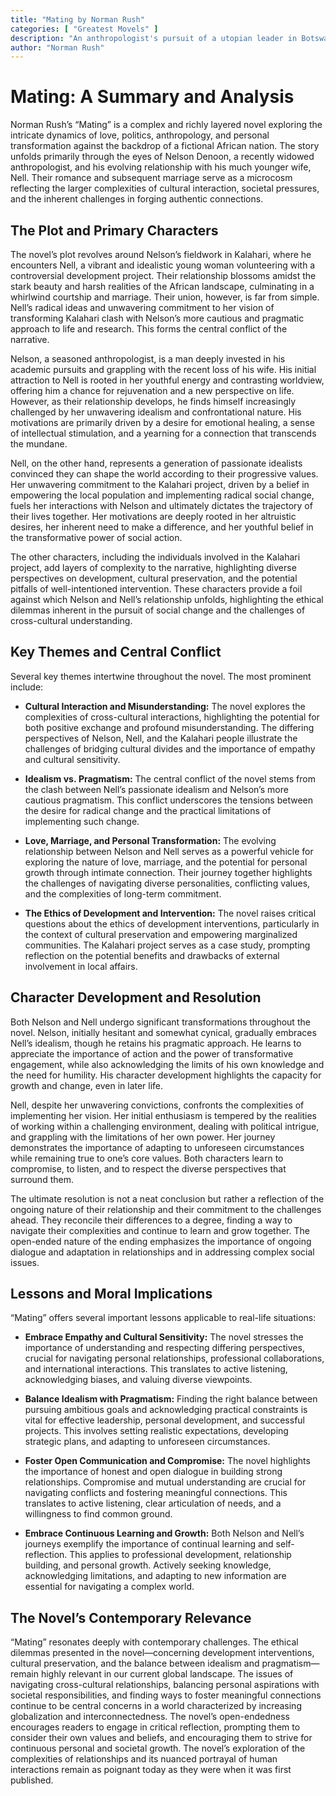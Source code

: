 ```yaml
---
title: "Mating by Norman Rush"
categories: [ "Greatest Movels" ]
description: "An anthropologist's pursuit of a utopian leader in Botswana."
author: "Norman Rush"
---
```

# Mating: A Summary and Analysis

Norman Rush's "Mating" is a complex and richly layered novel exploring the intricate dynamics of love, politics, anthropology, and personal transformation against the backdrop of a fictional African nation.  The story unfolds primarily through the eyes of Nelson Denoon, a recently widowed anthropologist, and his evolving relationship with his much younger wife, Nell.  Their romance and subsequent marriage serve as a microcosm reflecting the larger complexities of cultural interaction, societal pressures, and the inherent challenges in forging authentic connections.


## The Plot and Primary Characters

The novel's plot revolves around Nelson's fieldwork in Kalahari, where he encounters Nell, a vibrant and idealistic young woman volunteering with a controversial development project.  Their relationship blossoms amidst the stark beauty and harsh realities of the African landscape, culminating in a whirlwind courtship and marriage.  Their union, however, is far from simple.  Nell’s radical ideas and unwavering commitment to her vision of transforming Kalahari clash with Nelson’s more cautious and pragmatic approach to life and research.  This forms the central conflict of the narrative.

Nelson, a seasoned anthropologist, is a man deeply invested in his academic pursuits and grappling with the recent loss of his wife. His initial attraction to Nell is rooted in her youthful energy and contrasting worldview, offering him a chance for rejuvenation and a new perspective on life.  However, as their relationship develops, he finds himself increasingly challenged by her unwavering idealism and confrontational nature. His motivations are primarily driven by a desire for emotional healing, a sense of intellectual stimulation, and a yearning for a connection that transcends the mundane.

Nell, on the other hand, represents a generation of passionate idealists convinced they can shape the world according to their progressive values.  Her unwavering commitment to the Kalahari project, driven by a belief in empowering the local population and implementing radical social change, fuels her interactions with Nelson and ultimately dictates the trajectory of their lives together.  Her motivations are deeply rooted in her altruistic desires, her inherent need to make a difference, and her youthful belief in the transformative power of social action.

The other characters, including the individuals involved in the Kalahari project, add layers of complexity to the narrative, highlighting diverse perspectives on development, cultural preservation, and the potential pitfalls of well-intentioned intervention.  These characters provide a foil against which Nelson and Nell's relationship unfolds, highlighting the ethical dilemmas inherent in the pursuit of social change and the challenges of cross-cultural understanding.


## Key Themes and Central Conflict

Several key themes intertwine throughout the novel.  The most prominent include:

* **Cultural Interaction and Misunderstanding:** The novel explores the complexities of cross-cultural interactions, highlighting the potential for both positive exchange and profound misunderstanding.  The differing perspectives of Nelson, Nell, and the Kalahari people illustrate the challenges of bridging cultural divides and the importance of empathy and cultural sensitivity.

* **Idealism vs. Pragmatism:** The central conflict of the novel stems from the clash between Nell's passionate idealism and Nelson's more cautious pragmatism.  This conflict underscores the tensions between the desire for radical change and the practical limitations of implementing such change.

* **Love, Marriage, and Personal Transformation:** The evolving relationship between Nelson and Nell serves as a powerful vehicle for exploring the nature of love, marriage, and the potential for personal growth through intimate connection.  Their journey together highlights the challenges of navigating diverse personalities, conflicting values, and the complexities of long-term commitment.

* **The Ethics of Development and Intervention:** The novel raises critical questions about the ethics of development interventions, particularly in the context of cultural preservation and empowering marginalized communities.  The Kalahari project serves as a case study, prompting reflection on the potential benefits and drawbacks of external involvement in local affairs.


## Character Development and Resolution

Both Nelson and Nell undergo significant transformations throughout the novel.  Nelson, initially hesitant and somewhat cynical, gradually embraces Nell's idealism, though he retains his pragmatic approach.  He learns to appreciate the importance of action and the power of transformative engagement, while also acknowledging the limits of his own knowledge and the need for humility.  His character development highlights the capacity for growth and change, even in later life.

Nell, despite her unwavering convictions, confronts the complexities of implementing her vision.  Her initial enthusiasm is tempered by the realities of working within a challenging environment, dealing with political intrigue, and grappling with the limitations of her own power.  Her journey demonstrates the importance of adapting to unforeseen circumstances while remaining true to one's core values.  Both characters learn to compromise, to listen, and to respect the diverse perspectives that surround them.

The ultimate resolution is not a neat conclusion but rather a reflection of the ongoing nature of their relationship and their commitment to the challenges ahead. They reconcile their differences to a degree, finding a way to navigate their complexities and continue to learn and grow together.  The open-ended nature of the ending emphasizes the importance of ongoing dialogue and adaptation in relationships and in addressing complex social issues.


## Lessons and Moral Implications

"Mating" offers several important lessons applicable to real-life situations:

* **Embrace Empathy and Cultural Sensitivity:**  The novel stresses the importance of understanding and respecting differing perspectives, crucial for navigating personal relationships, professional collaborations, and international interactions.  This translates to active listening, acknowledging biases, and valuing diverse viewpoints.

* **Balance Idealism with Pragmatism:** Finding the right balance between pursuing ambitious goals and acknowledging practical constraints is vital for effective leadership, personal development, and successful projects.  This involves setting realistic expectations, developing strategic plans, and adapting to unforeseen circumstances.

* **Foster Open Communication and Compromise:** The novel highlights the importance of honest and open dialogue in building strong relationships.  Compromise and mutual understanding are crucial for navigating conflicts and fostering meaningful connections.  This translates to active listening, clear articulation of needs, and a willingness to find common ground.

* **Embrace Continuous Learning and Growth:** Both Nelson and Nell’s journeys exemplify the importance of continual learning and self-reflection.  This applies to professional development, relationship building, and personal growth.  Actively seeking knowledge, acknowledging limitations, and adapting to new information are essential for navigating a complex world.


## The Novel's Contemporary Relevance

"Mating" resonates deeply with contemporary challenges. The ethical dilemmas presented in the novel—concerning development interventions, cultural preservation, and the balance between idealism and pragmatism—remain highly relevant in our current global landscape.  The issues of navigating cross-cultural relationships, balancing personal aspirations with societal responsibilities, and finding ways to foster meaningful connections continue to be central concerns in a world characterized by increasing globalization and interconnectedness.  The novel's open-endedness encourages readers to engage in critical reflection, prompting them to consider their own values and beliefs, and encouraging them to strive for continuous personal and societal growth. The novel's exploration of the complexities of relationships and its nuanced portrayal of human interactions remain as poignant today as they were when it was first published.

